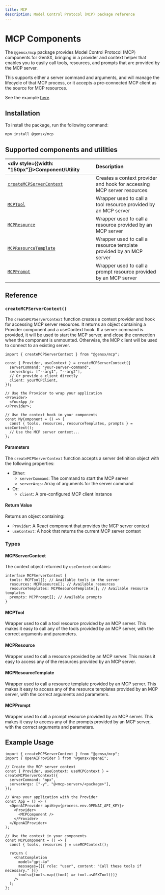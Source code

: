 ```yaml
---
title: MCP
description: Model Control Protocol (MCP) package reference
---
```


# MCP Components

The `@gensx/mcp` package provides Model Control Protocol (MCP) components for GenSX, bringing in a provider and context helper that enables you to easily call tools, resources, and prompts that are provided by the MCP server.

This supports either a server command and arguments, and will manage the lifecycle of that MCP process, or it accepts a pre-connected MCP client as the source for MCP resources.

See the example [here](../examples/mcp).

## Installation

To install the package, run the following command:

```bash
npm install @gensx/mcp
```

## Supported components and utilities

| <div style={{width: "150px"}}>Component/Utility</div> | Description                                                            |
| :---------------------------------------------------- | :--------------------------------------------------------------------- |
| [`createMCPServerContext`](#createmcpservercontext)   | Creates a context provider and hook for accessing MCP server resources |
| [`MCPTool`](#mcptool)                                 | Wrapper used to call a tool resource provided by an MCP server         |
| [`MCPResource`](#mcpresource)                         | Wrapper used to call a resource provided by an MCP server              |
| [`MCPResourceTemplate`](#mcpresourcetemplate)         | Wrapper used to call a resource template provided by an MCP server     |
| [`MCPPrompt`](#mcpprompt)                             | Wrapper used to call a prompt resource provided by an MCP server       |

## Reference

### `createMCPServerContext()`

The `createMCPServerContext` function creates a context provider and hook for accessing MCP server resources. It returns an object containing a Provider component and a useContext hook.
If a server command is provided, it will be used to start the MCP server, and close the connection when the component is unmounted. Otherwise, the MCP client will be used to connect to an existing server.

```tsx
import { createMCPServerContext } from "@gensx/mcp";

const { Provider, useContext } = createMCPServerContext({
  serverCommand: "your-server-command",
  serverArgs: ["--arg1", "--arg2"],
  // Or provide a client directly
  client: yourMCPClient,
});

// Use the Provider to wrap your application
<Provider>
  <YourApp />
</Provider>;

// Use the context hook in your components
const MyComponent = () => {
  const { tools, resources, resourceTemplates, prompts } = useContext();
  // Use the MCP server context...
};
```

#### Parameters

The `createMCPServerContext` function accepts a server definition object with the following properties:

- Either:
  - `serverCommand`: The command to start the MCP server
  - `serverArgs`: Array of arguments for the server command
- Or:
  - `client`: A pre-configured MCP client instance

#### Return Value

Returns an object containing:

- `Provider`: A React component that provides the MCP server context
- `useContext`: A hook that returns the current MCP server context

### Types

#### MCPServerContext

The context object returned by `useContext` contains:

```tsx
interface MCPServerContext {
  tools: MCPTool[]; // Available tools in the server
  resources: MCPResource[]; // Available resources
  resourceTemplates: MCPResourceTemplate[]; // Available resource templates
  prompts: MCPPrompt[]; // Available prompts
}
```

#### MCPTool

Wrapper used to call a tool resource provided by an MCP server. This makes it easy to call any of the tools provided by an MCP server, with the correct arguments and parameters.

#### MCPResource

Wrapper used to call a resource provided by an MCP server. This makes it easy to access any of the resources provided by an MCP server.

#### MCPResourceTemplate

Wrapper used to call a resource template provided by an MCP server. This makes it easy to access any of the resource templates provided by an MCP server, with the correct arguments and parameters.

#### MCPPrompt

Wrapper used to call a prompt resource provided by an MCP server. This makes it easy to access any of the prompts provided by an MCP server, with the correct arguments and parameters.

## Example Usage

```tsx
import { createMCPServerContext } from "@gensx/mcp";
import { OpenAIProvider } from "@gensx/openai";

// Create the MCP server context
const { Provider, useContext: useMCPContext } = createMCPServerContext({
  serverCommand: "npx",
  serverArgs: ["-y", "@<mcp-server>/<package>"],
});

// Wrap your application with the Provider
const App = () => (
  <OpenAIProvider apiKey={process.env.OPENAI_API_KEY}>
    <Provider>
      <MCPComponent />
    </Provider>
  </OpenAIProvider>
);

// Use the context in your components
const MCPComponent = () => {
  const { tools, resources } = useMCPContext();

  return (
    <ChatCompletion
      model="gpt-4o"
      messages={[{ role: "user", content: "Call these tools if necessary." }]}
      tools={tools.map((tool) => tool.asGSXTool())}
    />
  );
};
```
